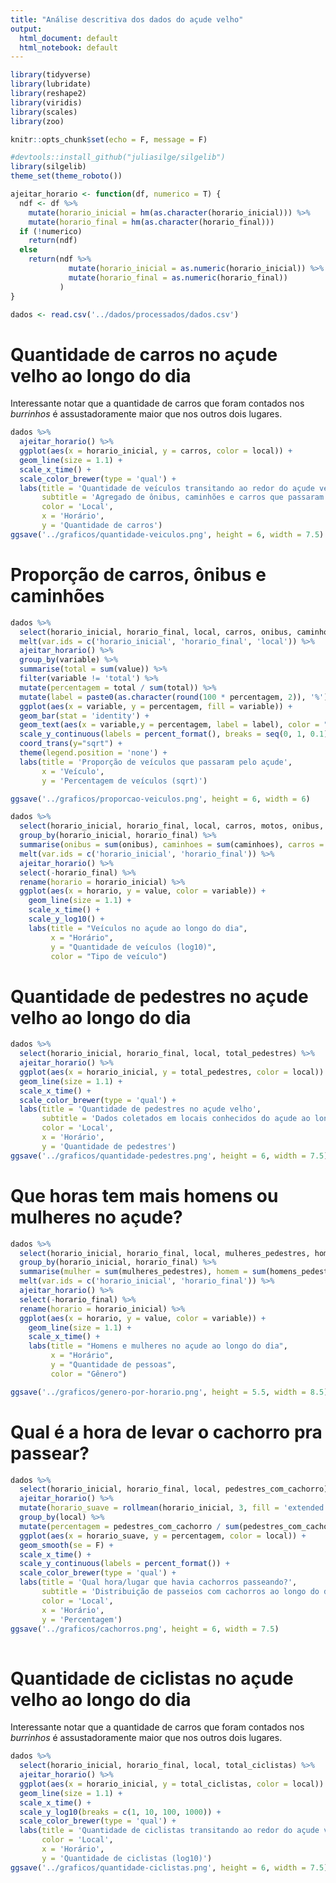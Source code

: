 ```yaml
---
title: "Análise descritiva dos dados do açude velho"
output:
  html_document: default
  html_notebook: default
---
```


```r
library(tidyverse)
library(lubridate)
library(reshape2)
library(viridis)
library(scales)
library(zoo)

knitr::opts_chunk$set(echo = F, message = F)

#devtools::install_github("juliasilge/silgelib")
library(silgelib)
theme_set(theme_roboto())

ajeitar_horario <- function(df, numerico = T) {
  ndf <- df %>%
    mutate(horario_inicial = hm(as.character(horario_inicial))) %>%
    mutate(horario_final = hm(as.character(horario_final)))
  if (!numerico)
    return(ndf)
  else
    return(ndf %>%
             mutate(horario_inicial = as.numeric(horario_inicial)) %>%
             mutate(horario_final = as.numeric(horario_final))
           )
}

dados <- read.csv('../dados/processados/dados.csv')

```


# Quantidade de carros no açude velho ao longo do dia

Interessante notar que a quantidade de carros que foram contados nos _burrinhos_ é assustadoramente maior que nos outros dois lugares. 

```r
dados %>%
  ajeitar_horario() %>%
  ggplot(aes(x = horario_inicial, y = carros, color = local)) +
  geom_line(size = 1.1) +
  scale_x_time() +
  scale_color_brewer(type = 'qual') +
  labs(title = 'Quantidade de veículos transitando ao redor do açude velho',
       subtitle = 'Agregado de ônibus, caminhões e carros que passaram ao redor do açude ao longo do dia',
       color = 'Local',
       x = 'Horário',
       y = 'Quantidade de carros')
ggsave('../graficos/quantidade-veiculos.png', height = 6, width = 7.5)
```

# Proporção de carros, ônibus e caminhões
```r
dados %>%
  select(horario_inicial, horario_final, local, carros, onibus, caminhoes) %>%
  melt(var.ids = c('horario_inicial', 'horario_final', 'local')) %>%
  ajeitar_horario() %>%
  group_by(variable) %>%
  summarise(total = sum(value)) %>%
  filter(variable != 'total') %>%
  mutate(percentagem = total / sum(total)) %>%
  mutate(label = paste0(as.character(round(100 * percentagem, 2)), '%')) %>%
  ggplot(aes(x = variable, y = percentagem, fill = variable)) +
  geom_bar(stat = 'identity') +
  geom_text(aes(x = variable,y = percentagem, label = label), color = "white", fontface = "bold", vjust=1.8) +
  scale_y_continuous(labels = percent_format(), breaks = seq(0, 1, 0.1)) +
  coord_trans(y="sqrt") +
  theme(legend.position = 'none') +
  labs(title = 'Proporção de veículos que passaram pelo açude',
       x = 'Veículo',
       y = 'Percentagem de veículos (sqrt)')

ggsave('../graficos/proporcao-veiculos.png', height = 6, width = 6)
```


```r
dados %>%
  select(horario_inicial, horario_final, local, carros, motos, onibus, caminhoes) %>%
  group_by(horario_inicial, horario_final) %>%
  summarise(onibus = sum(onibus), caminhoes = sum(caminhoes), carros = sum(carros), motos = sum(motos)) %>%
  melt(var.ids = c('horario_inicial', 'horario_final')) %>%
  ajeitar_horario() %>%
  select(-horario_final) %>%
  rename(horario = horario_inicial) %>%
  ggplot(aes(x = horario, y = value, color = variable)) +
    geom_line(size = 1.1) +
    scale_x_time() +
    scale_y_log10() +
    labs(title = "Veículos no açude ao longo do dia",
         x = "Horário",
         y = "Quantidade de veículos (log10)",
         color = "Tipo de veículo")
```



# Quantidade de pedestres no açude velho ao longo do dia
```r
dados %>%
  select(horario_inicial, horario_final, local, total_pedestres) %>%
  ajeitar_horario() %>%
  ggplot(aes(x = horario_inicial, y = total_pedestres, color = local)) +
  geom_line(size = 1.1) +
  scale_x_time() +
  scale_color_brewer(type = 'qual') +
  labs(title = 'Quantidade de pedestres no açude velho',
       subtitle = 'Dados coletados em locais conhecidos do açude ao longo do dia',
       color = 'Local',
       x = 'Horário',
       y = 'Quantidade de pedestres')
ggsave('../graficos/quantidade-pedestres.png', height = 6, width = 7.5)
```

# Que horas tem mais homens ou mulheres no açude?

```r
dados %>%
  select(horario_inicial, horario_final, local, mulheres_pedestres, homens_pedestres) %>%
  group_by(horario_inicial, horario_final) %>%
  summarise(mulher = sum(mulheres_pedestres), homem = sum(homens_pedestres)) %>%
  melt(var.ids = c('horario_inicial', 'horario_final')) %>%
  ajeitar_horario() %>%
  select(-horario_final) %>%
  rename(horario = horario_inicial) %>%
  ggplot(aes(x = horario, y = value, color = variable)) +
    geom_line(size = 1.1) +
    scale_x_time() +
    labs(title = "Homens e mulheres no açude ao longo do dia",
         x = "Horário",
         y = "Quantidade de pessoas",
         color = "Gênero")

ggsave('../graficos/genero-por-horario.png', height = 5.5, width = 8.5)
```



# Qual é a hora de levar o cachorro pra passear?

```r
dados %>%
  select(horario_inicial, horario_final, local, pedestres_com_cachorro) %>%
  ajeitar_horario() %>%
  mutate(horario_suave = rollmean(horario_inicial, 3, fill = 'extended')) %>%
  group_by(local) %>%
  mutate(percentagem = pedestres_com_cachorro / sum(pedestres_com_cachorro)) %>%
  ggplot(aes(x = horario_suave, y = percentagem, color = local)) +
  geom_smooth(se = F) +
  scale_x_time() +
  scale_y_continuous(labels = percent_format()) +
  scale_color_brewer(type = 'qual') +
  labs(title = 'Qual hora/lugar que havia cachorros passeando?',
       subtitle = 'Distribuição de passeios com cachorros ao longo do dia em diferentes locais do açude',
       color = 'Local',
       x = 'Horário',
       y = 'Percentagem')
ggsave('../graficos/cachorros.png', height = 6, width = 7.5)
  
```


# Quantidade de ciclistas no açude velho ao longo do dia

Interessante notar que a quantidade de carros que foram contados nos _burrinhos_ é assustadoramente maior que nos outros dois lugares. 

```r
dados %>%
  select(horario_inicial, horario_final, local, total_ciclistas) %>%
  ajeitar_horario() %>%
  ggplot(aes(x = horario_inicial, y = total_ciclistas, color = local)) +
  geom_line(size = 1.1) +
  scale_x_time() +
  scale_y_log10(breaks = c(1, 10, 100, 1000)) +
  scale_color_brewer(type = 'qual') +
  labs(title = 'Quantidade de ciclistas transitando ao redor do açude velho',
       color = 'Local',
       x = 'Horário',
       y = 'Quantidade de ciclistas (log10)')
ggsave('../graficos/quantidade-ciclistas.png', height = 6, width = 7.5)
```



